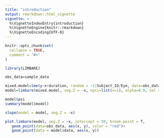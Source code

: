 ```yaml
---
title: "introduction"
output: rmarkdown::html_vignette
vignette: >
  %\VignetteIndexEntry{introduction}
  %\VignetteEngine{knitr::rmarkdown}
  %\VignetteEncoding{UTF-8}
---
```


```r
knitr::opts_chunk$set(
  collapse = TRUE,
  comment = "#>"
)
```

```r
library(LIMBARE)
```

```r
obs_data=sample_data

mixed.model=lme(y~x+duration, random = ~1|Subject_ID/Eye, data=obs_data, na.action = na.omit)
model=limbare(mixed.model, seg.Z = ~x, npsi=list(x=1), alpha=0.9, tol = 0.005, max.iter = 200)

model$psi
summary(model$model)
```

```r
slope(model = model, seg.Z = ~x)
```

```r
plot.limbare(model, seg.Z = ~x, intercept = 50, break.point = T,              break.point.CI = T, color = "red")+
   geom_point(data=obs_data, aes(x, y), color = "red")+
   geom_point(data = model$data, aes(x, y))
```
